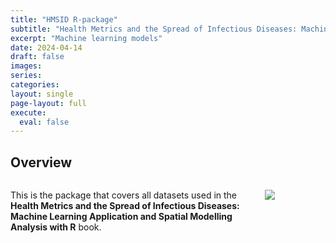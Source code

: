 ```yaml
---
title: "HMSID R-package"
subtitle: "Health Metrics and the Spread of Infectious Diseases: Machine Learning Application and Spatial Modelling Analysis with R"
excerpt: "Machine learning models"
date: 2024-04-14
draft: false
images: 
series:
categories: 
layout: single
page-layout: full
execute: 
  eval: false
---
```


## Overview

::: columns
::: {.column width="80%"}
This is the package that covers all datasets used in the **Health Metrics and the Spread of Infectious Diseases: Machine Learning Application and Spatial Modelling Analysis with R** book.
:::

::: {.column width="20%"}
![](featured.png)
:::
:::
